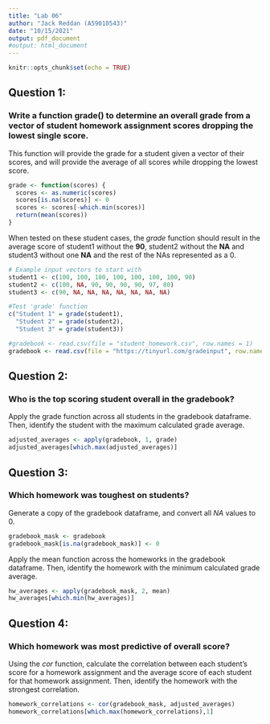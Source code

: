 ```yaml
---
title: "Lab 06"
author: "Jack Reddan (A59010543)"
date: "10/15/2021"
output: pdf_document
#output: html_document
---
```


```r
knitr::opts_chunk$set(echo = TRUE)
```
## Question 1:
### Write a function grade() to determine an overall grade from a vector of student homework assignment scores dropping the lowest single score.
This function will provide the grade for a student given a vector of their scores,
and will provide the average of all scores while dropping the lowest score.

```r
grade <- function(scores) {
  scores <- as.numeric(scores)
  scores[is.na(scores)] <- 0
  scores <- scores[-which.min(scores)]
  return(mean(scores))
}
```

When tested on these student cases, the *grade* function should result in the 
average score of student1 without the **90**, student2 without the **NA** and student3
without one **NA** and the rest of the NAs represented as a 0.

```r
# Example input vectors to start with
student1 <- c(100, 100, 100, 100, 100, 100, 100, 90)
student2 <- c(100, NA, 90, 90, 90, 90, 97, 80)
student3 <- c(90, NA, NA, NA, NA, NA, NA, NA)

#Test 'grade' function
c("Student 1" = grade(student1), 
  "Student 2" = grade(student2), 
  "Student 3" = grade(student3))
```

```r
#gradebook <- read.csv(file = "student_homework.csv", row.names = 1)
gradebook <- read.csv(file = "https://tinyurl.com/gradeinput", row.names = 1)
```

## Question 2:
### Who is the top scoring student overall in the gradebook?
Apply the grade function across all students in the gradebook dataframe. Then,
identify the student with the maximum calculated grade average.

```r
adjusted_averages <- apply(gradebook, 1, grade)
adjusted_averages[which.max(adjusted_averages)]
```

## Question 3:
### Which homework was toughest on students?
Generate a copy of the gradebook dataframe, and convert all *NA* values to 0.

```r
gradebook_mask <- gradebook
gradebook_mask[is.na(gradebook_mask)] <- 0
```

Apply the mean function across the homeworks in the gradebook dataframe. Then,
identify the homework with the minimum calculated grade average.

```r
hw_averages <- apply(gradebook_mask, 2, mean)
hw_averages[which.min(hw_averages)]
```

## Question 4:
### Which homework was most predictive of overall score?
Using the *cor* function,
calculate the correlation between each student's score for a homework assignment 
and the average score of each student for that homework assignment.
Then,
identify the homework with the strongest correlation.

```r
homework_correlations <- cor(gradebook_mask, adjusted_averages)
homework_correlations[which.max(homework_correlations),1]
```

